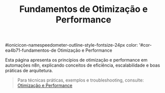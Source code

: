 ﻿---
title: Fundamentos de Otimização e Performance
sidebar_position: 5
description: Conceitos fundamentais sobre otimização e performance no n8n.
---

#ionicicon-namespeedometer-outline-style-fontsize-24px color: '#cor-ea4b71-fundamentos-de Otimização e Performance

Esta página apresenta os princípios de otimização e performance em automações n8n, explicando conceitos de eficiência, escalabilidade e boas práticas de arquitetura.

> Para técnicas práticas, exemplos e troubleshooting, consulte:
> [Otimização e Performance](../../usando-n8n/workflows/otimizar)

